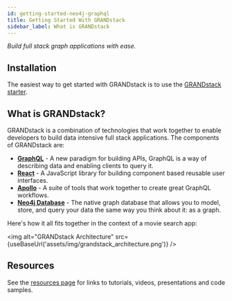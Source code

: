 ```yaml
---
id: getting-started-neo4j-graphql
title: Getting Started With GRANDstack
sidebar_label: What is GRANDstack
---
```



_Build full stack graph applications with ease._

## Installation

The easiest way to get started with GRANDstack is to use the [GRANDstack starter](getting-started-grand-stack-starter.md).

## What is GRANDstack?

GRANDstack is a combination of technologies that work together to enable developers to build data intensive full stack applications. The components of GRANDstack are:

- [**GraphQL**](https://graphql.org/) - A new paradigm for building APIs, GraphQL is a way of describing data and enabling clients to query it.
- [**React**](https://reactjs.org/) - A JavaScript library for building component based reusable user interfaces.
- [**Apollo**](https://www.apollographql.com/) - A suite of tools that work together to create great GraphQL workflows.
- [**Neo4j Database**](https://neo4j.com/developer/) - The native graph database that allows you to model, store, and query your data the same way you think about it: as a graph.

Here's how it all fits together in the context of a movie search app:

<img alt="GRANDstack Architecture" src={useBaseUrl('assets/img/grandstack_architecture.png')} />


## Resources

See the [resources page](grandstack-resources.md) for links to tutorials, videos, presentations and code samples.
